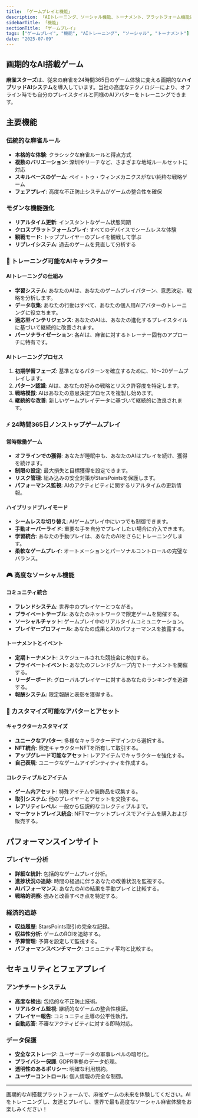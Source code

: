 ```yaml
---
title: 「ゲームプレイと機能」
description: 「AIトレーニング、ソーシャル機能、トーナメント、プラットフォーム機能に関する包括的なガイド」
sidebarTitle: 「機能」
sectionTitle: 「ゲームプレイ」
tags: ["ゲームプレイ", "機能", "AIトレーニング", "ソーシャル", "トーナメント"]
date: "2025-07-09"
---
```


## 画期的なAI搭載ゲーム

**麻雀スターズ**は、従来の麻雀を24時間365日のゲーム体験に変える画期的な**ハイブリッドAIシステム**を導入しています。当社の高度なテクノロジーにより、オフライン時でも自分のプレイスタイルと同様のAIアバターをトレーニングできます。

## 主要機能

### 伝統的な麻雀ルール
- **本格的な体験**: クラシックな麻雀ルールと得点方式
- **複数のバリエーション**: 深圳やリーチなど、さまざまな地域ルールセットに対応
- **スキルベースのゲーム**: ペイ・トゥ・ウィンメカニクスがない純粋な戦略ゲーム
- **フェアプレイ**: 高度な不正防止システムがゲームの整合性を確保

### モダンな機能強化
- **リアルタイム更新**: インスタントなゲーム状態同期
- **クロスプラットフォームプレイ**: すべてのデバイスでシームレスな体験
- **観戦モード**: トッププレイヤーのプレイを観戦して学ぶ
- **リプレイシステム**: 過去のゲームを見直して分析する

### 🤖 トレーニング可能なAIキャラクター

#### AIトレーニングの仕組み
- **学習システム**: あなたのAIは、あなたのゲームプレイパターン、意思決定、戦略を分析します。
- **データ収集**: あなたの行動はすべて、あなたの個人用AIアバターのトレーニングに役立ちます。
- **適応型インテリジェンス**: あなたのAIは、あなたの進化するプレイスタイルに基づいて継続的に改善されます。
- **パーソナライゼーション**: 各AIは、麻雀に対するトレーナー固有のアプローチに特有です。

#### AIトレーニングプロセス
1. **初期学習フェーズ**: 基準となるパターンを確立するために、10～20ゲームプレイします。
2. **パターン認識**: AIは、あなたの好みの戦略とリスク許容度を特定します。
3. **戦略模倣**: AIはあなたの意思決定プロセスを複製し始めます。
4. **継続的な改善**: 新しいゲームプレイデータに基づいて継続的に改良されます。

### ⚡ 24時間365日ノンストップゲームプレイ

#### 常時稼働ゲーム
- **オフラインでの獲得**: あなたが睡眠中も、あなたのAIはプレイを続け、獲得を続けます。
- **制限の設定**: 最大損失と目標獲得を設定できます。
- **リスク管理**: 組み込みの安全対策がStarsPointsを保護します。
- **パフォーマンス監視**: AIのアクティビティに関するリアルタイムの更新情報。

#### ハイブリッドプレイモード
- **シームレスな切り替え**: AIゲームプレイ中にいつでも制御できます。
- **手動オーバーライド**: 重要な手を自分でプレイしたい場合に介入できます。
- **学習統合**: あなたの手動プレイは、あなたのAIをさらにトレーニングします。
- **柔軟なゲームプレイ**: オートメーションとパーソナルコントロールの完璧なバランス。

### 🎮 高度なソーシャル機能

#### コミュニティ統合
- **フレンドシステム**: 世界中のプレイヤーとつながる。
- **プライベートテーブル**: あなたのネットワークで限定ゲームを開催する。
- **ソーシャルチャット**: ゲームプレイ中のリアルタイムコミュニケーション。
- **プレイヤープロフィール**: あなたの成果とAIのパフォーマンスを披露する。

#### トーナメントとイベント
- **定期トーナメント**: スケジュールされた競技会に参加する。
- **プライベートイベント**: あなたのフレンドグループ内でトーナメントを開催する。
- **リーダーボード**: グローバルプレイヤーに対するあなたのランキングを追跡する。
- **報酬システム**: 限定報酬と表彰を獲得する。

### 🎨 カスタマイズ可能なアバターとアセット

#### キャラクターカスタマイズ
- **ユニークなアバター**: 多様なキャラクターデザインから選択する。
- **NFT統合**: 限定キャラクターNFTを所有して取引する。
- **アップグレード可能なアセット**: レアアイテムでキャラクターを強化する。
- **自己表現**: ユニークなゲームアイデンティティを作成する。

#### コレクティブルとアイテム
- **ゲーム内アセット**: 特殊アイテムや装飾品を収集する。
- **取引システム**: 他のプレイヤーとアセットを交換する。
- **レアリティレベル**: 一般から伝説的なコレクティブルまで。
- **マーケットプレイス統合**: NFTマーケットプレイスでアイテムを購入および販売する。

## パフォーマンスインサイト

### プレイヤー分析
- **詳細な統計**: 包括的なゲームプレイ分析。
- **進捗状況の追跡**: 時間の経過に伴うあなたの改善状況を監視する。
- **AIパフォーマンス**: あなたのAIの結果を手動プレイと比較する。
- **戦略的洞察**: 強みと改善すべき点を特定する。

### 経済的追跡
- **収益履歴**: StarsPoints取引の完全な記録。
- **収益性分析**: ゲームのROIを追跡する。
- **予算管理**: 予算を設定して監視する。
- **パフォーマンスベンチマーク**: コミュニティ平均と比較する。

## セキュリティとフェアプレイ

### アンチチートシステム
- **高度な検出**: 包括的な不正防止技術。
- **リアルタイム監視**: 継続的なゲームの整合性検証。
- **プレイヤー報告**: コミュニティ主導の公平性執行。
- **自動応答**: 不審なアクティビティに対する即時対応。

### データ保護
- **安全なストレージ**: ユーザーデータの軍事レベルの暗号化。
- **プライバシー保護**: GDPR準拠のデータ処理。
- **透明性のあるポリシー**: 明確な利用規約。
- **ユーザーコントロール**: 個人情報の完全な制御。

---

画期的なAI搭載プラットフォームで、麻雀ゲームの未来を体験してください。AIをトレーニングし、友達とプレイし、世界で最も高度なソーシャル麻雀体験をお楽しみください！